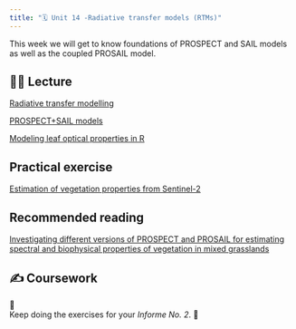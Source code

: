 ```yaml
---
title: "🗓️ Unit 14 -Radiative transfer models (RTMs)"
---
```


This week we will get to know foundations of PROSPECT and SAIL models as well as the coupled PROSAIL model.


## 👨‍🏫 Lecture  


[Radiative transfer modelling](https://jgomezdans.github.io/barrax_2015/RTMotivation.slides.html)

[PROSPECT+SAIL models](https://www.ipgp.fr/~jacquemoud/publications/jacquemoud2009a.pdf)

[Modeling leaf optical properties in R](https://joss.theoj.org/papers/10.21105/joss.06027)


## Practical exercise

[Estimation of vegetation properties from Sentinel-2](https://rpubs.com/ials2un/prosail)

## Recommended reading

[Investigating different versions of PROSPECT and PROSAIL for estimating spectral and biophysical properties of vegetation in mixed grasslands](https://www.tandfonline.com/doi/full/10.1080/15481603.2021.1877435)


## ✍️ Coursework

🚧   
Keep doing the exercises for your *Informe No. 2*.
🚧


